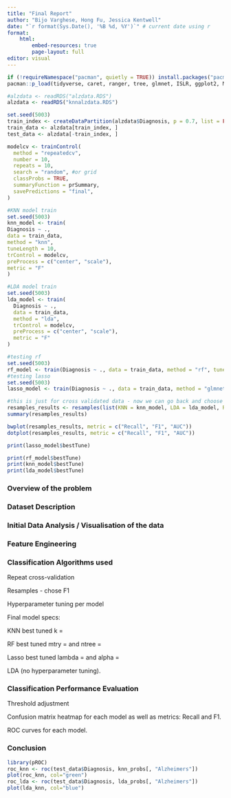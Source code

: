 ```yaml
---
title: "Final Report"
author: "Bijo Varghese, Hong Fu, Jessica Kentwell"
date: "`r format(Sys.Date(), '%B %d, %Y')`" # current date using r 
format:
    html:
        embed-resources: true
        page-layout: full
editor: visual
---
```


```r
if (!requireNamespace("pacman", quietly = TRUE)) install.packages("pacman"); library(pacman)
pacman::p_load(tidyverse, caret, ranger, tree, glmnet, ISLR, ggplot2, Matrix, MASS, RColorBrewer, )

#alzdata <- readRDS("alzdata.RDS")
alzdata <- readRDS("knnalzdata.RDS")
```

```r
set.seed(5003)
train_index <- createDataPartition(alzdata$Diagnosis, p = 0.7, list = FALSE)
train_data <- alzdata[train_index, ]
test_data <- alzdata[-train_index, ]

modelcv <- trainControl(
  method = "repeatedcv",
  number = 10,
  repeats = 10,
  search = "random", #or grid
  classProbs = TRUE,
  summaryFunction = prSummary, 
  savePredictions = "final",
)


```

```r
#KNN model train
set.seed(5003)
knn_model <- train(
Diagnosis ~ .,
data = train_data,
method = "knn",
tuneLength = 10,
trControl = modelcv,
preProcess = c("center", "scale"),
metric = "F"
)
```

```r
#LDA model train
set.seed(5003)
lda_model <- train(
  Diagnosis ~ .,
  data = train_data,
  method = "lda",
  trControl = modelcv,
  preProcess = c("center", "scale"),
  metric = "F"
)
```

```r
#testing rf
set.seed(5003)
rf_model <- train(Diagnosis ~ ., data = train_data, method = "rf", tuneLength = 10, trControl = modelcv, preProcess = c("center", "scale"), metric = "F")
#testing lasso
set.seed(5003)
lasso_model <- train(Diagnosis ~ ., data = train_data, method = "glmnet", tuneLength = 10, trControl = modelcv,  preProcess = c("center", "scale"), metric = "F")
```

```r
#this is just for cross validated data - now we can go back and choose the metric we want to use and keep it consistent. F1 i think is the best. 
resamples_results <- resamples(list(KNN = knn_model, LDA = lda_model, RF = rf_model, Lasso = lasso_model))
summary(resamples_results)

bwplot(resamples_results, metric = c("Recall", "F1", "AUC"))
dotplot(resamples_results, metric = c("Recall", "F1", "AUC"))
```

```r
print(lasso_model$bestTune)

print(rf_model$bestTune)
print(knn_model$bestTune)
print(lda_model$bestTune)
```

### Overview of the problem

### Dataset Description

### Initial Data Analysis / Visualisation of the data

### Feature Engineering

### Classification Algorithms used

Repeat cross-validation

Resamples - chose F1

Hyperparameter tuning per model

Final model specs:

KNN best tuned k =

RF best tuned mtry = and ntree =

Lasso best tuned lambda = and alpha =

LDA (no hyperparameter tuning).

### Classification Performance Evaluation

Threshold adjustment

Confusion matrix heatmap for each model as well as metrics: Recall and F1.

ROC curves for each model.

### Conclusion

```r
library(pROC)
roc_knn <- roc(test_data$Diagnosis, knn_probs[, "Alzheimers"])
plot(roc_knn, col="green")
roc_lda <- roc(test_data$Diagnosis, lda_probs[, "Alzheimers"])
plot(lda_knn, col="blue")
```
